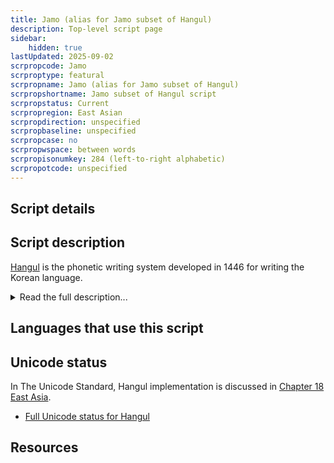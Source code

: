 ```yaml
---
title: Jamo (alias for Jamo subset of Hangul)
description: Top-level script page
sidebar:
    hidden: true
lastUpdated: 2025-09-02
scrpropcode: Jamo
scrproptype: featural
scrpropname: Jamo (alias for Jamo subset of Hangul)
scrpropshortname: Jamo subset of Hangul script
scrpropstatus: Current
scrpropregion: East Asian
scrpropdirection: unspecified
scrpropbaseline: unspecified
scrpropcase: no
scrpropwspace: between words
scrpropisonumkey: 284 (left-to-right alphabetic)
scrpropotcode: unspecified
---
```



## Script details

<ScriptDetails />

## Script description

[Hangul](/scrlang/scripts/hang) is the phonetic writing system developed in 1446 for writing the Korean language.

<details>
<summary>Read the full description...</summary>The Unicode Standard contains both the complete set of precomposed modern Hangul syllable blocks and a set of conjoining Hangul Jamo. These are the individual letters which combine to form Hangul syllables. There are 51 letters which make up the script: 14 simple consonant, 5 glottalized double letters, 11 consonant clusters, 6 simple vowels, 11 diphthongs, and 4 simple iotized (that is, preceded by a y sound) vowels. Spoken Korean employs syllables of V, VC, VCC, CV, CVC and CVCC configurations. In writing, jamo are grouped into syllable blocks by modifying their size, shape and position to reflect their position in the spoken syllable.

The shape of each jamo reflects the articulation of sound it represents, with particular elements relating to place and manner of articulation, or to iotation of vowels. For example, the symbol ㅁ /m/ is a picture of two pursed lips, ㅂ /b/ is the same shape but with two elongated strokes representing the plosive manner of articulation. Consonant jamo are comprised of vertical, horizontal and diagonal lines, as well as curves and circles. Vowel jamo consist of vertical and horizontal lines only. The shape of vowels is based on a horizontal line representing the earth (yin), a point or short stroke representing the sun (yang), and a vertical line representing mankind.

The conjoining Hangul Jamo can be used to represent all of the modern Hangul syllable blocks, as well as the ancient syllable blocks used in Old Korean.
</details>

## Languages that use this script

<WsList script='Jamo' wsMax='5' />

## Unicode status

In The Unicode Standard, Hangul implementation is discussed in [Chapter 18 East Asia](http://www.unicode.org/versions/latest/ch18.pdf).

- [Full Unicode status for Hangul](/scrlang/unicode/hang-unicode.md)



## Resources

<ScriptResources detailSummary='seemore' />

